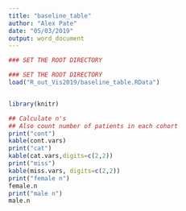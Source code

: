 ---
title: "baseline_table"
author: "Alex Pate"
date: "05/03/2019"
output: word_document
---

```{r, echo=FALSE}
### SET THE ROOT DIRECTORY

### SET THE ROOT DIRECTORY
load("R_out_Vis2019/baseline_table.RData")


library(knitr)

## Calculate n's
## Also count number of patients in each cohort
print("cont")
kable(cont.vars)
print("cat")
kable(cat.vars,digits=c(2,2))
print("miss")
kable(miss.vars, digits=c(2,2))
print("female n")
female.n
print("male n")
male.n
```
